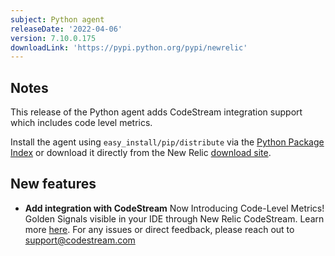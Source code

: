 ```yaml
---
subject: Python agent
releaseDate: '2022-04-06'
version: 7.10.0.175
downloadLink: 'https://pypi.python.org/pypi/newrelic'
---
```


## Notes

This release of the Python agent adds CodeStream integration support which includes code level metrics.

Install the agent using `easy_install/pip/distribute` via the [Python Package Index](https://pypi.python.org/pypi/newrelic) or download it directly from the New Relic [download site](http://download.newrelic.com/python_agent/release).

## New features

* **Add integration with CodeStream**
  Now Introducing Code-Level Metrics! Golden Signals visible in your IDE through New Relic CodeStream.
  Learn more [here](/docs/apm/agents/python-agent/supported-features/python-codestream-integration). For any issues or direct feedback, please reach out to support@codestream.com
